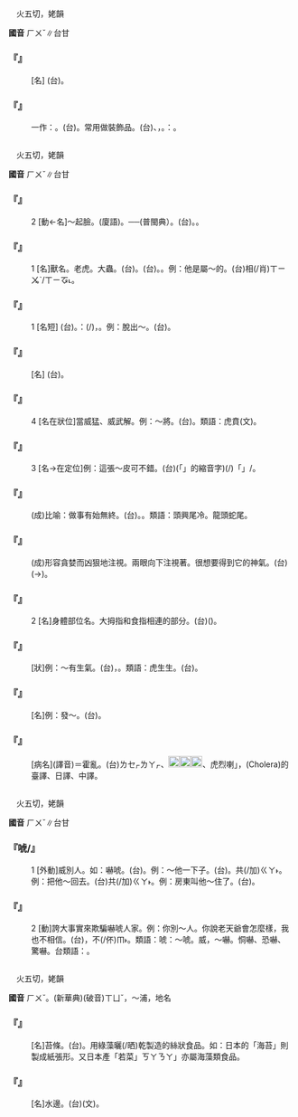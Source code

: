 
=={{ruby|琥|ㄏㄨˇ}}==

　火五切，姥韻

'''國音''' <rt>ㄏㄨˇ</rt>∥台甘

    

==='''『{{ruby|琥|ㄏㄨˇ}}』'''===
: [名] (台){{ruby|雕|ㄉㄧㄠ}}{{ruby|刻|ㄎㄧㆤㆶ}}{{ruby|做|ㄗㄨㆤ˪/ㄗㄜ˪}}{{ruby|虎|ㄏㆦˋ}}{{ruby|形|ㄏㄧㄥˊ}}{{ruby|丌|ㆤ}}{{ruby|玉|ㆣㄧㆤㆶ ͘}}{{ruby|器|ㄎㄧ˪}}。
    

==='''『{{ruby|琥|ㄏㄨˇ}}{{ruby|珀|ㄆㄛˋ}}』'''===
: 一作：{{ruby|虎|ㄏㄨˇ}}{{ruby|魄|ㄆㄛˋ}}。(台){{ruby|古|ㄍㆦˋ}}{{ruby|代|ㄉㄞ˫}}{{ruby|松|ㄑㄧㄥˊ}}{{ruby|柏|ㄅㄧㆤㆶ}}{{ruby|→|ㄅㆤㆷ}}{{ruby|樹|ㄑㄧㄨ˫}}{{ruby|脂|ㄐㄧ}}{{ruby|變|ㄅㄧㄢ˪}}{{ruby|成|ㄒㄧㄥˊ}}{{ruby|丌|ㆤ}}{{ruby|珍|ㄉㄧㄣ}}{{ruby|貴|ㄍㄨㄧ˪}}{{ruby|化|ㄏㄨㄚ˪}}{{ruby|石|ㄐㄧㄜㆷ ͘}}。常用做裝飾品。(台){{ruby|真|ㄐㄧㄣ}}{{ruby|珠|ㄗㄨ}}、{{ruby|琥|ㄏㆦˋ}}{{ruby|珀|ㄆㄧㆤㆶ}}，{{ruby|連|ㄌㄧㄢˊ}}{{ruby|稱|ㄑㄧㄥ}}。{{ruby|傳|ㄊㄨㄢˊ}}{{ruby|謂|ㄨㄧ˫}}：{{ruby|含|ㄏㆰˊ}}{{ruby|有|ㄨ˫}}{{ruby|珍|ㄉㄧㄣ}}{{ruby|貴|ㄍㄨㄧ˪}}{{ruby|丌|ㆤ}}{{ruby|藥|ㄧㄜㆷ ͘}}{{ruby|劑|ㄗㆤ}}。
    

=={{ruby|虎|ㄏㄨˇ}}==

　火五切，姥韻

'''國音''' <rt>ㄏㄨˇ</rt>∥台甘

    

==='''『{{ruby|虎|ㄏㄨˇ}}』'''===
:2  [動←名]～起臉。(廈語){{ruby|面|ㆠㄧㄣ˫}}{{ruby|惡|ㆦㆶ}}{{ruby|起|·ㄎㄧˋ}}{{ruby|來|·ㄌㄞˊ}}。──{{ruby|露|ㄌㆦ˫}}{{ruby|出|ㄘㄨㆵ}}{{ruby|兇|ㄏㄧㆲ}}{{ruby|相|ㄒㄧㆲ˪}}(普閩典）。(台){{ruby|面|ㆠㄧㄣ˫}}{{ruby|格|ㄍㄧㆤㆶ}}{{ruby|橫|ㄏㄧㄥˊ}}{{ruby|惡|ㆦㆶ}}{{ruby|起|·ㄎㄧˋ}}{{ruby|來|·ㄌㄞˊ}}。{{ruby|格|ㄍㄧㆤㆶ}}{{ruby|橫|ㄏㄨㆮˊ}}{{ruby|肉|ㆠㄚㆷ}}{{ruby|面|ㆠㄧㄣ˫}}。
    

==='''『{{ruby|虎|ㄏㄨˇ}}』'''===
:1  [名]獸名。老虎。大蟲。(台){{ruby|虎|ㄏㆦˋ}}。(台){{ruby|十|ㄗㄚㆴ ͘}}{{ruby|二|ㆢㄧ˫/ㄌㄧ˫}}{{ruby|支|ㄍㄧ}}{{ruby|屬|ㄒㄧㆦㆶ ͘}}{{ruby|相|ㄒㄧㆫ˪/ㄒㄧㆧ˪}}{{ruby|之|ㄐㄧ}}{{ruby|一|ㄧㆵ}}。{{ruby|寅|ㄧㄣˊ}}{{ruby|為|ㄨㄧˊ}}{{ruby|虎|ㄏㆦˋ}}{{ruby|年|ㄋㄧˊ}}。例：他是屬～的。(台){{ruby|伊|ㄧ}}{{ruby|是|ㄒㄧ˫}}相(/肖)<rt>ㄒㄧㆫˋ/ㄒㄧㆧ˪</rt>{{ruby|虎|ㄏㆦˋ}}{{ruby|丌|ㄗㄨㄥ}}。
    

==='''『{{ruby|虎|ㄏㄨˇ}}{{ruby|口|ㄎㄡˇ}}』'''===
:1  [名短] (台){{ruby|虎|ㄏㆦˋ}}{{ruby|嘴|ㄘㄨㄧ˪}}。{{ruby|比|ㄅㄧˋ}}{{ruby|喻|ㆡㄨ˫/ㄌㄨ˫}}：{{ruby|危|ㆣㄨㄧˊ/ㄏㄨㄧˊ}}{{ruby|險|ㄏㄧㆰˋ}}{{ruby|丌|ㆤ}}{{ruby|所|ㄙㆦˋ}}{{ruby|在|ㄗㄞ˫}}(/{{ruby|境|ㄍㄧㄥˋ}}{{ruby|地|ㄉㆤ˫}})，{{ruby|危|ㄏㄨㄧˊ/ㆣㄨㄧˊ}}{{ruby|機|ㄍㄧ}}。例：脫出～。(台){{ruby|脫|ㄊㄨㄚㆷ}}{{ruby|離|ㄌㄧ˫}}{{ruby|危|ㆣㄨㄧˊ/ㄏㄨㄧˊ}}{{ruby|險|ㄏㄧㆰˋ}}。
    

==='''『{{ruby|虎|ㄏㄨˇ}}{{ruby|符|ㄈㄨˊ}}』'''===
: [名] (台){{ruby|古|ㄍㆦˋ}}{{ruby|代|ㄉㄞ˫}}{{ruby|軍|ㄍㄨㄣ}}{{ruby|中|ㄉㄧㆲ}}{{ruby|做|ㄗㄨㆤ˪/ㄗㄜ˪}}{{ruby|記|ㄍㄧ˪}}{{ruby|認|ㆢㄧㄣ˫/ㄌㄧㄣ˫}}{{ruby|丌|ㆤ}}{{ruby|合|ㄏㄚㆴ ͘}}{{ruby|符|ㄏㄨˊ}}。
    

==='''『{{ruby|虎|ㄏㄨˇ}}』'''===
:4  [名在狀位]當威猛、威武解。例：～將。(台){{ruby|勇|ㄧㆲˋ}}{{ruby|猛|ㆠㄧㄥˋ}}{{ruby|丌|ㆤ}}{{ruby|大|ㄉㄞ˫}}{{ruby|將|ㄐㄧㆲ˪}}。類語：虎賁(文)。
    

==='''『{{ruby|虎|ㄏㄨˇ}}』'''===
:3  [名→在定位]例：這張～皮可不錯。(台){{ruby|<mark>&#xffb50;</mark>|ㄐㄧㆵ}}(「{{ruby|此|ㄐㄧˋ}}{{ruby|一|ㄐㄧㆵ ͘}}」的縮音字)(/{{ruby|此|ㄐㄧㆵ}}){{ruby|領|ㄋㄧㄚˋ}}{{ruby|虎|ㄏㆦˋ}}{{ruby|皮|ㄆㆤˊ/ㄆㄨㆤˊ}}「{{ruby|句|ㄍㄨㆷ}}」/{{ruby|可|ㄍㄜㆷ}}{{ruby|<mark>&#xffa45;</mark>|ㆠㆤ˫/ㆠㄨㆤ˫}}{{ruby|<mark>&#xffb4e;</mark>|ㆠㄞˋ}}。
    

==='''『{{ruby|虎|ㄏㄨˇ}}{{ruby|頭|ㄊㄡˊ}}{{ruby|蛇|ㄕㄜˊ}}{{ruby|尾|ㄨㄟˇ}}』'''===
: (成)比喻：做事有始無終。(台){{ruby|有|ㄨ˫}}{{ruby|頭|ㄊㄠˊ}}{{ruby|無|ㆠㄜˊ}}{{ruby|尾|ㆠㄨㆤˋ/ㆠㆤˋ}}{{ruby|溜|ㄌㄧㄨ}}。{{ruby|虎|ㄏㆦˋ}}{{ruby|頭|ㄊㄠˊ}}{{ruby|鳥|ㄋㄧㄠˋ}}{{ruby|鼠|ㄘㄨˋ/ㄑㄧˋ}}{{ruby|尾|ㆠㄨㆤˋ/ㆠㆤˋ}}。類語：頭興尾冷。龍頭蛇尾。
    

==='''『{{ruby|虎|ㄏㄨˇ}}{{ruby|視|ㄕˋ}}{{ruby|眈|ㄉㄢ}}{{ruby|眈|ㄉㄢ}}』'''===
: (成)形容貪婪而凶狠地注視。兩眼向下注視著。很想要得到它的神氣。(台){{ruby|兩|ㄋㆭ˫}}{{ruby|蕊|ㄌㄨㄧˋ}}{{ruby|目|ㆠㄚㆶ ͘}}{{ruby|珠|ㄗㄨ}}(→{{ruby|睭|ㄐㄧㄨ}}){{ruby|<mark>&#xffa56;</mark>|ㄍㄧㆬ}}{{ruby|<mark>&#xffa56;</mark>|ㄍㄧㆬ}}{{ruby|相|ㄒㄧㆲ˪}}。
    

==='''『{{ruby|虎|ㄏㄨˇ}}{{ruby|口|ㄎㄡˇ}}』'''===
:2  [名]身體部位名。大拇指和食指相連的部分。(台){{ruby|大|ㄉㄨㄚ˫}}{{ruby|頭|ㄊㄠˊ}}{{ruby|拇|ㆠㄨˋ/ㆠㄜˋ}}{{ruby|合|ㄍㄚㆴ}}{{ruby|指|ㄍㄧˋ}}({{ruby|←|ㄐㄧˋ}}){{ruby|指|ㄗㆮˋ}}{{ruby|丌|ㆤ}}{{ruby|中|ㄉㄧㆲ}}{{ruby|間|ㄍㄢ}}。
    

==='''『{{ruby|虎|ㄏㄨˇ}}{{ruby|虎|ㄏㄨˇ}}』'''===
: [狀]例：～有生氣。(台){{ruby|精|ㄐㄧㄥ}}{{ruby|神|ㄒㄧㄣˊ}}{{ruby|充|ㄑㄧㆲ}}{{ruby|足|ㄐㄧㆦㆶ}}，{{ruby|有|ㄨ˫}}{{ruby|活|ㄨㄚㆷ ͘}}{{ruby|氣|ㄎㄧ˪}}。類語：虎生生。(台){{ruby|活|ㄨㄚㆷ ͘}}{{ruby|跳|ㄊㄧㄠ˪}}{{ruby|跳|ㄊㄧㄠ˪}}。
    

==='''『{{ruby|虎|ㄏㄨˇ}}{{ruby|威|ㄨㄟ}}』'''===
: [名]例：發～。(台){{ruby|格|ㄍㆤㆷ}}{{ruby|威|ㄨㄧ}}{{ruby|形|ㄏㄧㄥˊ}}。
    

==='''『{{ruby|虎|ㄏㄨˇ}}{{ruby|列|ㄌㄧㄝˋ}}{{ruby|拉|ㄌㄚ}}』'''===
: [病名](譯音)＝霍亂。(台){{ruby|「|ㄎㄜㆷ}}<rt>ㄌㆤㆷ</rt><rt>ㄌㄚㆷ</rt>、[[File:c7af.png|20px]][[File:c7e8.png|20px]][[File:c7e5.png|20px]]、虎烈喇」，(Cholera)的臺譯、日譯、中譯。
    

=={{ruby|唬|ㄏㄨˇ}}==

　火五切，姥韻

'''國音''' <rt>ㄏㄨˇ</rt>∥台甘

    

==='''『唬/{{ruby|虎|ㄏㄨˇ}}』'''===
:1  [外動]威{{ruby|嚇|ㄏㄜˋ}}別人。如：嚇唬。(台){{ruby|哄|ㄏㆩˋ/ㄏㄤˋ}}{{ruby|人|·ㄌㄤˊ}}。例：～他一下子。(台){{ruby|哄|ㄏㆩˋ/ㄏㄤˋ}}{{ruby|伊|·ㄧ}}{{ruby|一|ㄐㄧㆵ ͘}}{{ruby|下|·ㆤ˫}}。共(/加)<rt>ㄍㄚ˫</rt>{{ruby|伊|ㄧ}}{{ruby|嚇|ㄏㆥㆷ}}{{ruby|驚|ㄍㄧㆩ}}{{ruby|一|ㄐㄧㆵ ͘}}{{ruby|下|·ㆤ˫}}。例：把他～回去。(台)共(/加)<rt>ㄍㄚ˫</rt>{{ruby|伊|ㄧ}}{{ruby|嚇|ㄏㆥㆷ}}{{ruby|倒|ㄉㄜ˪}}{{ruby|返|ㄉㆭˋ}}{{ruby|去|ㄎㄧ˪}}。例：房東叫他～住了。(台){{ruby|厝|ㄘㄨ˪}}{{ruby|主|ㄗㄨˋ}}{{ruby|被|ㄏㆦ˫}}{{ruby|伊|ㄧ}}{{ruby|嚇|ㄏㆥㆷ}}{{ruby|驚|ㄍㄧㆩ}}{{ruby|著|ㄉㄧㄜㆷ ͘}}。
    

==='''『{{ruby|唬|ㄏㄨˇ}}』'''===
:2  [動]誇大事實來欺騙嚇唬人家。例：你別～人。你說老天爺會怎麼樣，我也不相信。(台){{ruby|汝|ㄌㄧˋ}}{{ruby|免|ㆠㄧㄢˋ}}{{ruby|哄|ㄏㆩˋ/ㄏㄤˋ}}{{ruby|人|·ㄌㄤˊ}}，{{ruby|汝|ㄌㄧˋ}}{{ruby|講|ㄍㆲˋ}}{{ruby|→|ㄍㆲ}}{{ruby|天|ㄊㆪ}}{{ruby|公|ㄍㆲ}}{{ruby|會|ㄨㆤ˫/ㆤ˫}}{{ruby|怎|ㄗㆮˋ}}{{ruby|樣|ㄧㆧ˫/ㄧㆫ˫}}{{ruby|我|ㆣㄨㄚˋ}}{{ruby|亦|ㄧㄚㆷ ͘}}不(/伓)<rt>ㆬ˫</rt>{{ruby|相|ㄒㄧㆲ}}{{ruby|信|ㄒㄧㄣ˪}}。類語：唬：{{ruby|嚇|ㄒㄧㄚˋ}}～唬。威，～嚇。恫嚇、恐嚇、驚嚇。台類語：{{ruby|哄|ㄏㄤˋ}}{{ruby|嚇|ㄏㆥㆷ}}。
    

=={{ruby|滸|ㄏㄨˇ}}==

　火五切，姥韻

'''國音''' <rt>ㄏㄨˇ</rt>。(新華典)(破音)<rt>ㄒㄩˇ</rt>，～浦，地名

    

==='''『{{ruby|滸|ㄏㄨˇ}}{{ruby|苔|ㄊㄞˊ}}』'''===
: [名]苔條。(台){{ruby|滸|ㄏㆦˋ}}{{ruby|苔|ㄊㄧˊ}}。用綠藻曬(/晒)乾製造的絲狀食品。如：日本的「海苔」則製成紙張形。又日本產「若菜」{{ruby|「|ㄨㄚㆷ ͘}}<rt>ㄎㄚ</rt><rt>ㄋㄚ</rt>」亦屬海藻類食品。
    

==='''『{{ruby|滸|ㄏㄨˇ}}』'''===
: [名]水邊。(台)(文){{ruby|水|ㄗㄨㄧˋ}}{{ruby|邊|ㄅㆪ}}。
    
